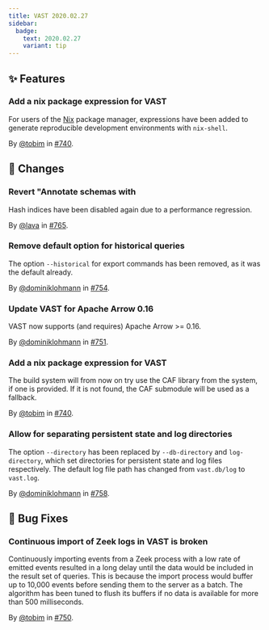 ```yaml
---
title: VAST 2020.02.27
sidebar:
  badge:
    text: 2020.02.27
    variant: tip
---
```


## ✨ Features

### Add a nix package expression for VAST

For users of the [Nix](https://nixos.org/nix/) package manager, expressions have
been added to generate reproducible development environments with `nix-shell`.

By [@tobim](https://github.com/tobim) in [#740](https://github.com/tenzir/tenzir/pull/740).

## 🔄 Changes

### Revert "Annotate schemas with

Hash indices have been disabled again due to a performance regression.

By [@lava](https://github.com/lava) in [#765](https://github.com/tenzir/tenzir/pull/765).

### Remove default option for historical queries

The option `--historical` for export commands has been removed, as it was the
 default already.

By [@dominiklohmann](https://github.com/dominiklohmann) in [#754](https://github.com/tenzir/tenzir/pull/754).

### Update VAST for Apache Arrow 0.16

VAST now supports (and requires) Apache Arrow >= 0.16.

By [@dominiklohmann](https://github.com/dominiklohmann) in [#751](https://github.com/tenzir/tenzir/pull/751).

### Add a nix package expression for VAST

The build system will from now on try use the CAF library from the system, if
one is provided. If it is not found, the CAF submodule will be used as a
fallback.

By [@tobim](https://github.com/tobim) in [#740](https://github.com/tenzir/tenzir/pull/740).

### Allow for separating persistent state and log directories

The option `--directory` has been replaced by `--db-directory` and
`log-directory`, which set directories for persistent state and log files
respectively. The default log file path has changed from `vast.db/log` to
`vast.log`.

By [@dominiklohmann](https://github.com/dominiklohmann) in [#758](https://github.com/tenzir/tenzir/pull/758).

## 🐛 Bug Fixes

### Continuous import of Zeek logs in VAST is broken

Continuously importing events from a Zeek process with a low rate of emitted
events resulted in a long delay until the data would be included in the result
set of queries. This is because the import process would buffer up to 10,000
events before sending them to the server as a batch. The algorithm has been
tuned to flush its buffers if no data is available for more than 500
milliseconds.

By [@tobim](https://github.com/tobim) in [#750](https://github.com/tenzir/tenzir/pull/750).